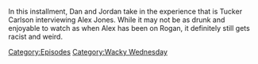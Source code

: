 {{DEFAULTSORT:
    #_EPISODE_0875:The Most Important Man In The World
}}{{Episode
    | title           = The Most Important Man In The World
    | caption         = Listen to this episode on [https://knowledgefight.libsyn.com/875-the-most-important-man-in-the-world Libsyn], Read the [[Transcript/875: The Most Important Man In The World|Unofficial Transcript]]
    | episodeNumber   = 875
    | length          = 02:57:38
    | airDate         = December 9, 2023
    | coverageDate    = December 7, 2023
    | episodeType     = [[:Category:Wacky Wednesday|Wacky Wednesday]]
    | appearance      = [[Bill Cooper]], [[Brian Stelter]], [[Gavin Newsom]], [[Mike Pence]], [[Osama Bin Laden]], [[Vladimir Putin]], [[Donald Trump]], [[Tucker Carlson]]
    | previousEpisode = [[874: November 30, 2023]]
    | nextEpisode     = [[876: December 8, 2023]]
}}

{{Stub}}

In this installment, Dan and Jordan take in the experience that is Tucker Carlson interviewing Alex Jones.  While it may not be as drunk and enjoyable to watch as when Alex has been on Rogan, it definitely still gets racist and weird.

[[Category:Episodes]]
[[Category:Wacky Wednesday]]
